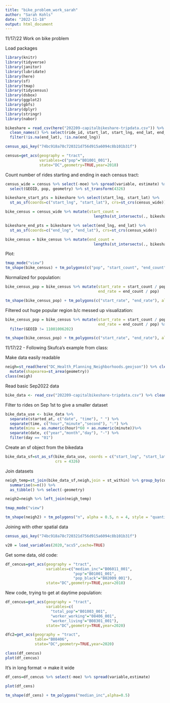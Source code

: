 ```yaml
---
title: "bike_problem_work_sarah"
author: "Sarah Kohls"
date: "2022-11-18"
output: html_document
---
```


11/17/22 Work on bike problem

Load packages
```r
library(knitr)
library(tidyverse)
library(janitor)
library(lubridate) 
library(here) 
library(sf)
library(tmap)
library(tidycensus)
library(dsbox)
library(ggplot2)
library(gbfs)
library(dplyr)
library(stringr)
library(nabor)
```


```r
bikeshare = read_csv(here("202209-capitalbikeshare-tripdata.csv")) %>%
  clean_names() %>% select(ride_id, start_lat, start_lng, end_lat, end_lng) %>%
  filter(!is.na(end_lat), !is.na(end_lng))

census_api_key("74bc918a78c720321d756d915a6094c8b101b31f")

census=get_acs(geography = "tract",
               variables=c("pop"="B01001_001"),
               state="DC",geometry=TRUE,year=2018)
```

Count number of rides starting and ending in each census tract:
```r
census_wide = census %>% select(-moe) %>% spread(variable, estimate) %>%
  select(GEOID, pop, geometry) %>% st_transform(4326)

bikeshare_start_pts = bikeshare %>% select(start_lng, start_lat) %>%
  st_as_sf(coords=c("start_lng", "start_lat"), crs=st_crs(census_wide))

bike_census = census_wide %>% mutate(start_count = 
                                       lengths(st_intersects(., bikeshare_start_pts)))

bikeshare_end_pts = bikeshare %>% select(end_lng, end_lat) %>%
  st_as_sf(coords=c("end_lng", "end_lat"), crs=st_crs(census_wide))

bike_census = bike_census %>% mutate(end_count = 
                                       lengths(st_intersects(., bikeshare_start_pts)))
```

Plot:
```r
tmap_mode("view")
tm_shape(bike_census) + tm_polygons(c("pop", "start_count", "end_count"), alpha=0.5)
```

Normalized for population:
```r
bike_census_pop = bike_census %>% mutate(start_rate = start_count / pop,
                                         end_rate = end_count / pop)

tm_shape(bike_census_pop) + tm_polygons(c("start_rate", "end_rate"), alpha=0.5)
```

Filtered out huge popular region b/c messed up visualization:
```r
bike_census_pop = bike_census %>% mutate(start_rate = start_count / pop,
                                         end_rate = end_count / pop) %>%
  filter(GEOID != 11001006202)

tm_shape(bike_census_pop) + tm_polygons(c("start_rate", "end_rate"), alpha=0.5)
```

11/17/22 - Following Skufca's example from class:

Make data easily readable
```r
neigh=st_read(here("DC_Health_Planning_Neighborhoods.geojson")) %>% clean_names() %>%
  mutate(shapearea=st_area(geometry))
class(neigh)
```

Read basic Sep2022 data
```r
bike_data <- read_csv("202209-capitalbikeshare-tripdata.csv") %>% clean_names()
```

Filter to rides on Sep 1st to give a smaller dataset
```r
bike_data_use <- bike_data %>% 
  separate(started_at, c("date", "time"), " ") %>%
  separate(time, c("hour","minute","second"), ":") %>%
  mutate(minu = as.numeric(hour)*60 + as.numeric(minute))%>%
  separate(date, c("year","month","day"), "-") %>%
  filter(day == "01")
```

Create an sf object from the bikedata
```r
bike_data_sf=st_as_sf(bike_data_use, coords = c("start_lng", "start_lat"),
                      crs = 4326)
```

Join datasets
```r
neigh_temp=st_join(bike_data_sf,neigh,join = st_within) %>% group_by(code) %>%
  summarise(n=n()) %>%
  as_tibble() %>% select(-geometry)

neigh2=neigh %>% left_join(neigh_temp)
```

```r
tmap_mode("view")

tm_shape(neigh2) + tm_polygons("n", alpha = 0.5, n = 4, style = "quantile")
```

Joining with other spatial data
```r
census_api_key("74bc918a78c720321d756d915a6094c8b101b31f")

v20 = load_variables(2020,"acs5",cache=TRUE)
```

Get some data, old code:
```r
df_cencus=get_acs(geography = "tract",
                  variables=c("median_inc"="B06011_001",
                              "pop"="B01001_001",
                              "pop_black"="B02009_001"),
                  state="DC",geometry=TRUE,year=2018)
```

New code, trying to get at daytime population:
```r
df_cencus=get_acs(geography = "tract",
                  variables=c(
                    "total_pop"="B01003_001",
                    "worker_working"="08406_001",
                    "worker_living"="B08301_001"),
                  state="DC",geometry=TRUE,year=2020)
```

```r
dfc2=get_acs(geography = "tract",
             table="B08406",
             state="DC",geometry=TRUE,year=2020)
```

```r
class(df_cencus)
plot(df_cencus)
```

It's in long format -> make it wide
```r
df_cens=df_cencus %>% select(-moe) %>% spread(variable,estimate)

plot(df_cens)

tm_shape(df_cens) + tm_polygons("median_inc",alpha=0.5)
```

